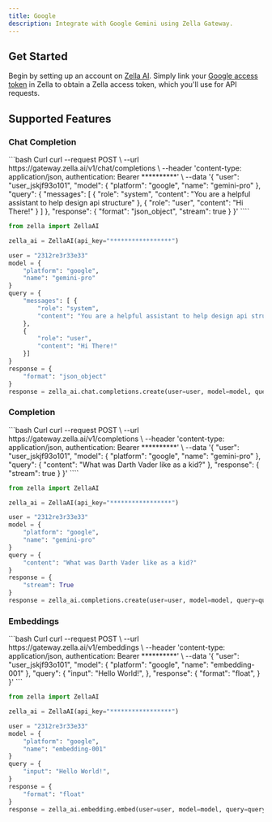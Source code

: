 ```yaml
---
title: Google
description: Integrate with Google Gemini using Zella Gateway.
---
```


## Get Started
Begin by setting up an account on [Zella AI](https://zella.ai/).
Simply link your [Google access token](https://makersuite.google.com/app/apikey) in Zella to obtain a Zella access token, which you'll use for API requests.


## Supported Features

### Chat Completion

<CodeGroup>
```bash Curl
curl --request POST \
--url https://gateway.zella.ai/v1/chat/completions \
--header 'content-type: application/json, authentication: Bearer **********' \
--data '{
"user": "user_jskjf93o101",
"model": {
    "platform": "google",
    "name": "gemini-pro"
},
"query": {
    "messages": [
        {
        "role": "system",
        "content": "You are a helpful assistant to help design api structure"
        },
        {
        "role": "user",
        "content": "Hi There!"
        }
    ]
},
"response": {
    "format": "json_object",
    "stream": true
    }
}'
````

```python Python
from zella import ZellaAI

zella_ai = ZellaAI(api_key="*****************")

user = "2312re3r33e33"
model = {
    "platform": "google",
    "name": "gemini-pro"
}
query = {
    "messages": [ {
        "role": "system",
        "content": "You are a helpful assistant to help design api structure"
    },
    {
        "role": "user",
        "content": "Hi There!"
    }]
}
response = {
    "format": "json_object"
}
response = zella_ai.chat.completions.create(user=user, model=model, query=query, response=response)
```

</CodeGroup>


### Completion

<CodeGroup>
```bash Curl
curl --request POST \
--url https://gateway.zella.ai/v1/completions \
--header 'content-type: application/json, authentication: Bearer **********' \
--data '{
"user": "user_jskjf93o101",
"model": {
    "platform": "google",
    "name": "gemini-pro"
},
"query": {
    "content": "What was Darth Vader like as a kid?"
},
"response": {
    "stream": true
    }
}'
````

```python Python
from zella import ZellaAI

zella_ai = ZellaAI(api_key="*****************")

user = "2312re3r33e33"
model = {
    "platform": "google",
    "name": "gemini-pro"
}
query = {
    "content": "What was Darth Vader like as a kid?"
}
response = {
    "stream": True
}
response = zella_ai.completions.create(user=user, model=model, query=query, response=response)
```

</CodeGroup>

### Embeddings

<CodeGroup>
```bash Curl
curl --request POST \
--url https://gateway.zella.ai/v1/embeddings \
--header 'content-type: application/json, authentication: Bearer **********' \
--data '{
"user": "user_jskjf93o101",
"model": {
    "platform": "google",
    "name": "embedding-001"
},
"query": {
    "input": "Hello World!",
},
"response": {
    "format": "float",
}
}'
```

```python Python
from zella import ZellaAI

zella_ai = ZellaAI(api_key="*****************")

user = "2312re3r33e33"
model = {
    "platform": "google",
    "name": "embedding-001"
}
query = {
    "input": "Hello World!",
}
response = {
    "format": "float"
}
response = zella_ai.embedding.embed(user=user, model=model, query=query, response=response)
```
</CodeGroup>
